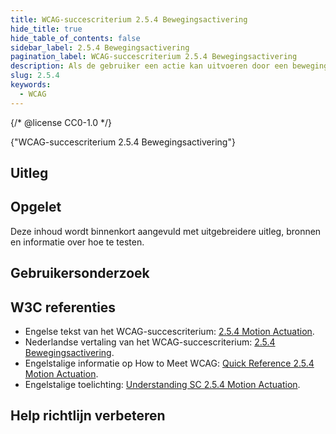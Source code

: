 ```yaml
---
title: WCAG-succescriterium 2.5.4 Bewegingsactivering
hide_title: true
hide_table_of_contents: false
sidebar_label: 2.5.4 Bewegingsactivering
pagination_label: WCAG-succescriterium 2.5.4 Bewegingsactivering
description: Als de gebruiker een actie kan uitvoeren door een beweging te doen met het apparaat, dan moet er ook een manier zijn om die actie te doen zonder beweging. Niet iedereen kan bijvoorbeeld schudden met een mobiel.
slug: 2.5.4
keywords:
  - WCAG
---
```


{/* @license CC0-1.0 */}


<WcagHeadingGroup level={1} conformanceLevel="Niveau A">
  {"WCAG-succescriterium 2.5.4 Bewegingsactivering"}
</WcagHeadingGroup>

## Uitleg

<Summary />

## Opgelet

Deze inhoud wordt binnenkort aangevuld met uitgebreidere uitleg, bronnen en informatie over hoe te testen.

## Gebruikersonderzoek

<CTAGebruikersonderzoek />

## W3C referenties

- Engelse tekst van het WCAG-succescriterium: [<span lang="en">2.5.4 Motion Actuation</span>](https://www.w3.org/TR/WCAG22/#motion-actuation).
- Nederlandse vertaling van het WCAG-succescriterium: [2.5.4 Bewegingsactivering](https://www.w3.org/Translations/WCAG22-nl/#bewegingsactivering).
- Engelstalige informatie op <span lang="en">How to Meet WCAG</span>: [<span lang="en">Quick Reference 2.5.4 Motion Actuation</span>](https://www.w3.org/WAI/WCAG22/quickref/#motion-actuation).
- Engelstalige toelichting: [<span lang="en">Understanding SC 2.5.4 Motion Actuation</span>](https://www.w3.org/WAI/WCAG22/Understanding/motion-actuation.html).

<SpotlightSection>
  <Markdown omitH1 headinglevel={3}>
    <Disclaimer />
  </Markdown>
</SpotlightSection>

## Help richtlijn verbeteren

<Markdown omitH1 headinglevel={3}>
  <WCAGFooterInfo />
</Markdown>

